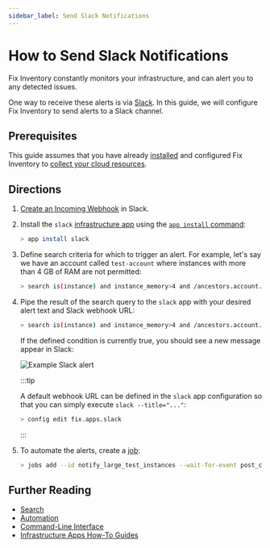```yaml
---
sidebar_label: Send Slack Notifications
---
```


# How to Send Slack Notifications

Fix Inventory constantly monitors your infrastructure, and can alert you to any detected issues.

One way to receive these alerts is via [Slack](https://slack.com). In this guide, we will configure Fix Inventory to send alerts to a Slack channel.

## Prerequisites

This guide assumes that you have already [installed](../../../getting-started/install/index.mdx) and configured Fix Inventory to [collect your cloud resources](../../../getting-started/configure/index.mdx).

## Directions

1. [Create an Incoming Webhook](https://api.slack.com/messaging/webhooks) in Slack.

2. Install the `slack` [infrastructure app](../../infrastructure-apps/index.mdx) using the [`app install` command](../../../reference/cli/app/install.mdx):

   ```bash
   > app install slack
   ```

3. Define search criteria for which to trigger an alert. For example, let's say we have an account called `test-account` where instances with more than 4 GB of RAM are not permitted:

   ```bash
   > search is(instance) and instance_memory>4 and /ancestors.account.reported.name==test-account
   ```

4. Pipe the result of the search query to the `slack` app with your desired alert text and Slack webhook URL:

   ```bash
   > search is(instance) and instance_memory>4 and /ancestors.account.reported.name==test-account | slack --title="Large instances found in test-account" --webhook="https://hooks.slack.com/services/T00000000/B00000000/XXXXXXXXXXXXXXXXXXXXXXXX"
   ```

   If the defined condition is currently true, you should see a new message appear in Slack:

   ![Example Slack alert](./img/example-alert.png)

   :::tip

   A default webhook URL can be defined in the `slack` app configuration so that you can simply execute `slack --title="..."`:

   ```bash
   > config edit fix.apps.slack
   ```

   :::

5. To automate the alerts, create a [job](../../../concepts/automation/index.mdx#jobs):

   ```bash
   > jobs add --id notify_large_test_instances --wait-for-event post_collect 'search is(instance) and instance_memory>4 and /ancestors.account.reported.name==test-account | slack --title="Large instances found in test-account" --webhook="https://hooks.slack.com/services/T00000000/B00000000/XXXXXXXXXXXXXXXXXXXXXXXX"'
   ```

## Further Reading

- [Search](../../../reference/search/index.mdx)
- [Automation](../../../concepts/automation/index.mdx)
- [Command-Line Interface](../../../reference/cli/index.mdx)
- [Infrastructure Apps How-To Guides](../../infrastructure-apps/index.mdx)
